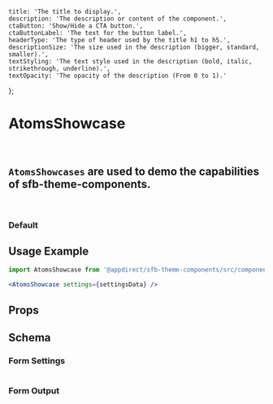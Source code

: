 
    title: 'The title to display.',
    description: 'The description or content of the component.',
    ctaButton: 'Show/Hide a CTA button.',
    ctaButtonLabel: 'The text for the button label.',
    headerType: 'The type of header used by the title h1 to h5.',
    descriptionSize: 'The size used in the description (bigger, standard, smaller).',
    textStyling: 'The text style used in the description (bold, italic, strikethrough, underline).',
    textOpacity: 'The opacity of the description (From 0 to 1).'
};

<Meta title="Components/AtomsShowcase" component={AtomsShowcase} />

# AtomsShowcase
<br />

## `AtomsShowcases` are used to demo the capabilities of sfb-theme-components.
<br />

### Default
<Canvas>
    <Story name="Default">
        <AtomsShowcase settings={getKnobs(AtomsShowcase.schema().form)} />
    </Story>
</Canvas>


## Usage Example
<CollapsibleJsonSnippet
    summary="settingsData"
    code={getKnobs(AtomsShowcase.schema().form)}
/>

```jsx
import AtomsShowcase from '@appdirect/sfb-theme-components/src/components/atoms-showcase/AtomsShowcase';

<AtomsShowcase settings={settingsData} />

```

## Props
<ArgsTable of={AtomsShowcase} />

## Schema
### Form Settings
<table>
    <TableContentFromObject obj={atomShowcaseSettings} />
</table>

### Form Output
<FormOutput code={AtomsShowcase.schema().form} />
